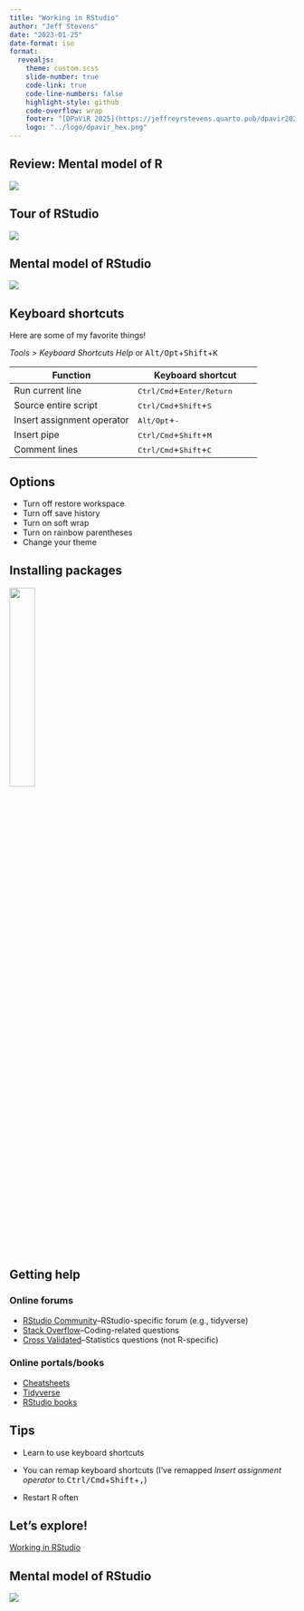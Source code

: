 ```yaml
---
title: "Working in RStudio"
author: "Jeff Stevens"
date: "2023-01-25"
date-format: iso
format:
  revealjs: 
    theme: custom.scss
    slide-number: true
    code-link: true
    code-line-numbers: false
    highlight-style: github
    code-overflow: wrap
    footer: "[DPaViR 2025](https://jeffreyrstevens.quarto.pub/dpavir2025)"
    logo: "../logo/dpavir_hex.png"
---
```


## Review: Mental model of R

![](../images/mentalmodel_r.png)


## Tour of RStudio

![](../images/rstudio_ide.png){fig-align="center"}


## Mental model of RStudio

![](../images/mentalmodel_rstudio.png){fig-align="center"}


## Keyboard shortcuts

Here are some of my favorite things!

_Tools > Keyboard Shortcuts Help_ or <kbd>Alt/Opt</kbd>+<kbd>Shift</kbd>+<kbd>K</kbd>

| Function | Keyboard shortcut |
| ----------------- | ----------------- |
| Run current line | <kbd>Ctrl/Cmd</kbd>+<kbd>Enter/Return</kbd>|
| Source entire script | <kbd>Ctrl/Cmd</kbd>+<kbd>Shift</kbd>+<kbd>S</kbd>|
| Insert assignment operator | <kbd>Alt/Opt</kbd>+<kbd>-</kbd> |
| Insert pipe | <kbd>Ctrl/Cmd</kbd>+<kbd>Shift</kbd>+<kbd>M</kbd>|
| Comment lines | <kbd>Ctrl/Cmd</kbd>+<kbd>Shift</kbd>+<kbd>C</kbd>|


## Options

* Turn off restore workspace
* Turn off save history
* Turn on soft wrap
* Turn on rainbow parentheses
* Change your theme


## Installing packages

[![](../images/reprex_hex.png){width="30%" height="30%" fig-align="center"}](https://reprex.tidyverse.org/){target="_blank"}


## Getting help

### Online forums

* [RStudio Community](https://community.rstudio.com){target="_blank"}--RStudio-specific forum (e.g., tidyverse)
* [Stack Overflow](https://stackoverflow.com){target="_blank"}--Coding-related questions 
* [Cross Validated](https://stats.stackexchange.com/){target="_blank"}--Statistics questions (not R-specific)

### Online portals/books

* [Cheatsheets](https://rstudio.com/resources/cheatsheets/){target="_blank"}
* [Tidyverse](https://www.tidyverse.org/){target="_blank"}
* [RStudio books](https://rstudio.com/resources/books/){target="_blank"}


## Tips

* Learn to use keyboard shortcuts

* You can remap keyboard shortcuts (I've remapped *Insert assignment operator* to <kbd>Ctrl/Cmd</kbd>+<kbd>Shift</kbd>+<kbd>,</kbd>)

* Restart R often


## Let's explore!

[Working in RStudio](../code/02_rstudio.html)

## Mental model of RStudio

![](../images/mentalmodel_rstudio.png){fig-align="center"}
